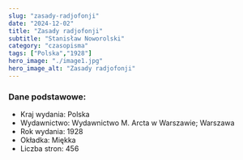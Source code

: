 ```yaml
---
slug: "zasady-radjofonji"
date: "2024-12-02"
title: "Zasady radjofonji"
subtitle: "Stanisław Noworolski"
category: "czasopisma"
tags: ["Polska","1928"]
hero_image: "./image1.jpg"
hero_image_alt: "Zasady radjofonji"
---
```


### Dane podstawowe:

- Kraj wydania: Polska
- Wydawnictwo: Wydawnictwo M. Arcta w Warszawie; Warszawa
- Rok wydania: 1928
- Okładka: Miękka
- Liczba stron: 456
